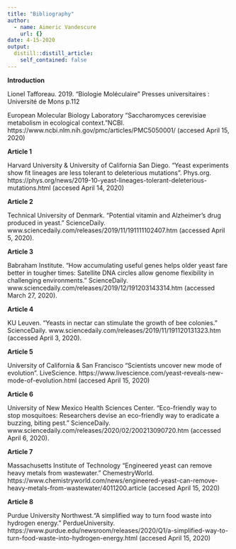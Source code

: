 ```yaml
---
title: "Bibliography"
author:
  - name: Aimeric Vandescure
    url: {}
date: 4-15-2020
output:
  distill::distill_article:
    self_contained: false
---
```



**Introduction**


Lionel Tafforeau. 2019. "Biologie Moléculaire" Presses universitaires : Université de Mons p.112

European Molecular Biology Laboratory "Saccharomyces cerevisiae metabolism in ecological context.”NCBI. https://www.ncbi.nlm.nih.gov/pmc/articles/PMC5050001/ (accesed April 15, 2020) 


 

**Article 1**

Harvard University & University of California San Diego. “Yeast experiments show fit lineages are less tolerant to deleterious mutations”. Phys.org. https://phys.org/news/2019-10-yeast-lineages-tolerant-deleterious-mutations.html (accesed April 14, 2020) 

 

**Article 2**

Technical University of Denmark. "Potential vitamin and Alzheimer's drug produced in yeast." ScienceDaily. www.sciencedaily.com/releases/2019/11/191111102407.htm (accessed April 5, 2020). 

 

**Article 3 **

Babraham Institute. "How accumulating useful genes helps older yeast fare better in tougher times: Satellite DNA circles allow genome flexibility in challenging environments." ScienceDaily. www.sciencedaily.com/releases/2019/12/191203143314.htm (accessed March 27, 2020). 

 

**Article 4 **

KU Leuven. "Yeasts in nectar can stimulate the growth of bee colonies." ScienceDaily. www.sciencedaily.com/releases/2019/11/191120131323.htm (accessed April 3, 2020). 

 

**Article 5 **

University of California & San Francisco “Scientists uncover new mode of evolution”. LiveScience. https://www.livescience.com/yeast-reveals-new-mode-of-evolution.html (accesed April 15, 2020) 

**Article 6 **

University of New Mexico Health Sciences Center. "Eco-friendly way to stop mosquitoes: Researchers devise an eco-friendly way to eradicate a buzzing, biting pest." ScienceDaily. www.sciencedaily.com/releases/2020/02/200213090720.htm (accessed April 6, 2020). 

 

**Article 7** 

Massachusetts Institute of Technology “Engineered yeast can remove heavy metals from wastewater.” ChemestryWorld. https://www.chemistryworld.com/news/engineered-yeast-can-remove-heavy-metals-from-wastewater/4011200.article (accesed April 15, 2020) 

 

**Article 8 **

Purdue University Northwest.“A simplified way to turn food waste into hydrogen energy.” PerdueUniversity. https://www.purdue.edu/newsroom/releases/2020/Q1/a-simplified-way-to-turn-food-waste-into-hydrogen-energy.html (accesed April 15, 2020) 
